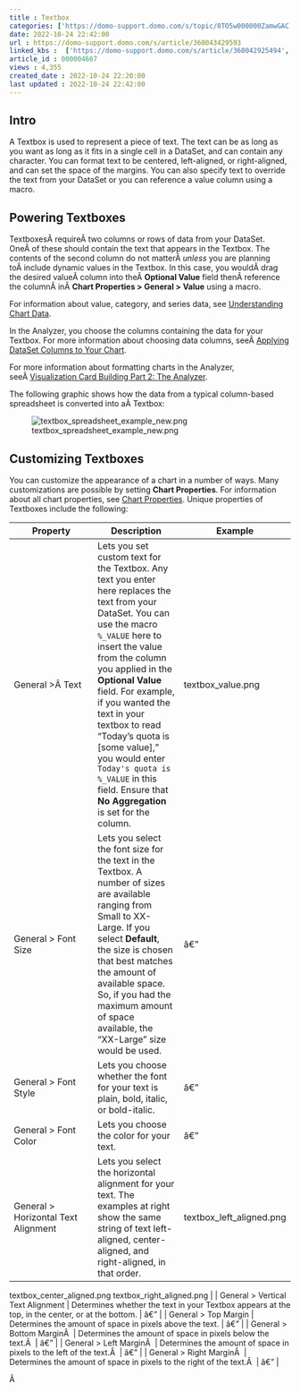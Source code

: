 ```yaml
---
title : Textbox
categories: ['https://domo-support.domo.com/s/topic/0TO5w000000ZamwGAC']
date: 2022-10-24 22:42:00
url : https://domo-support.domo.com/s/article/360043429593
linked_kbs :  ['https://domo-support.domo.com/s/article/360042925494', 'https://domo-support.domo.com/s/knowledge-base', 'https://domo-support.domo.com/s/article/360043428713', 'https://domo-support.domo.com/s/article/360043429953', 'https://domo-support.domo.com/s/article/360043429593', 'https://domo-support.domo.com/s/article/360043428693', 'https://domo-support.domo.com/s/article/360043429933', 'https://domo-support.domo.com/s/article/360043429693', 'https://domo-support.domo.com/s/topic/0TO5w000000ZamwGAC', 'https://domo-support.domo.com/s/article/360043429913']
article_id : 000004667
views : 4,355
created_date : 2022-10-24 22:20:00
last updated : 2022-10-24 22:42:00
---
```




Intro
-----


A Textbox is used to represent a piece of text. The text can be as long as you want as long as it fits in a single cell in a DataSet, and can contain any character. You can format text to be centered, left-aligned, or right-aligned, and can set the space of the margins. You can also specify text to override the text from your DataSet or you can reference a value column using a macro.


Powering Textboxes
------------------


TextboxesÂ requireÂ two columns or rows of data from your DataSet. OneÂ of these should contain the text that appears in the Textbox. The contents of the second column do not matterÂ *unless* you are planning toÂ include dynamic values in the Textbox. In this case, you wouldÂ drag the desired valueÂ column into theÂ **Optional Value** field thenÂ reference the columnÂ inÂ **Chart Properties > General > Value** using a macro.


For information about value, category, and series data, see [Understanding Chart Data](..\understanding_chart_data\index.html "Understanding Chart Data").


In the Analyzer, you choose the columns containing the data for your Textbox. For more information about choosing data columns, seeÂ [Applying DataSet Columns to Your Chart](..\applying_dataset_columns_to_your_chart\index.html "Applying DataSet Columns to Your Chart").


For more information about formatting charts in the Analyzer, seeÂ [Visualization Card Building Part 2: The Analyzer](..\..\category\analyzer\index.html "KPI Card Building Part 2: The Card Builder").


The following graphic shows how the data from a typical column-based spreadsheet is converted into aÂ Textbox:


![textbox_spreadsheet_example_new.png](textbox_spreadsheet_example_new.png)


Customizing Textboxes
---------------------


You can customize the appearance of a chart in a number of ways. Many customizations are possible by setting **Chart Properties**. For information about all chart properties, see [Chart Properties](..\..\category\chart_properties\index.html "Chart Properties"). Unique properties of Textboxes include the following:




| Property | Description | Example |
| --- | --- | --- |
| General >Â Text | Lets you set custom text for the Textbox. Any text you enter here replaces the text from your DataSet. You can use the macro `%_VALUE` here to insert the value from the column you applied in the **Optional Value** field. For example, if you wanted the text in your textbox to read "Today's quota is [some value]," you would enter `Today's quota is %_VALUE` in this field. Ensure that **No Aggregation** is set for the column. | textbox_value.png |
| General > Font Size | Lets you select the font size for the text in the Textbox. A number of sizes are available ranging from Small to XX-Large. If you select **Default**, the size is chosen that best matches the amount of available space. So, if you had the maximum amount of space available, the "XX-Large" size would be used. | â€” |
| General > Font Style | Lets you choose whether the font for your text is plain, bold, italic, or bold-italic. | â€” |
| General > Font Color | Lets you choose the color for your text. | â€” |
| General > Horizontal Text Alignment | Lets you select the horizontal alignment for your text. The examples at right show the same string of text left-aligned, center-aligned, and right-aligned, in that order. | textbox_left_aligned.png
textbox_center_aligned.png
textbox_right_aligned.png |
| General > Vertical Text Alignment | Determines whether the text in your Textbox appears at the top, in the center, or at the bottom. | â€” |
| General > Top Margin | Determines the amount of space in pixels above the text. | â€” |
| General > Bottom MarginÂ  | Determines the amount of space in pixels below the text.Â  | â€” |
| General > Left MarginÂ  | Determines the amount of space in pixels to the left of the text.Â  | â€” |
| General > Right MarginÂ  | Determines the amount of space in pixels to the right of the text.Â  | â€” |


Â